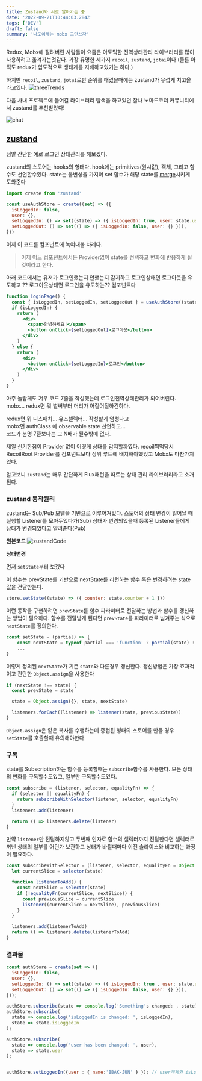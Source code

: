 ```yaml
---
title: Zustand와 서로 알아가는 중
date: '2022-09-21T10:44:03.284Z'
tags: ['DEV']
draft: false
summary: '나도이제는 mobx 그만쓰자'
---
```


Redux, Mobx에 질려버린 사람들이 요즘은 아토믹한 전역상태관리 라이브러리를 많이 사용하려고 옮겨가는것같다.
가장 유명한 세가지 `recoil`, `zustand`, `jotai`이다 (물론 아직도 redux가 압도적으로 생태계를 지배하고있기는 하다.)

하지만 `recoil`, `zustand`, `jotai`로만 순위를 매겼을때에는 zustand가 무섭게 치고올라고있다.
![threeTrends](/static/images/DEV/about_zustand/threeTrends.png)

다음 사내 프로젝트에 들어갈 라이브러리 탐색을 하고있던 찰나 노마드코더 커뮤니티에서 zustand를 추천받았다!

![chat](/static/images/DEV/about_zustand/chat.png)

## [zustand](https://github.com/pmndrs/zustand)

정말 간단한 예로 로그인 상태관리를 해보겠다.

zustand의 스토어는 hooks의 형태다.
hook에는 primitives(원시값), 객체, 그리고 함수도 선언할수있다.
state는 불변성을 가지며 set 함수가 해당 state를 [merge](https://github.com/pmndrs/zustand/blob/main/docs/guides/immutable-state-and-merging.md)시키게 도와준다

```js
import create from 'zustand'

const useAuthStore = create((set) => ({
  isLoggedIn: false,
  user: {},
  setLoggedIn: () => set((state) => ({ isLoggedIn: true, user: state.user })),
  setLoggedOut: () => set(() => ({ isLoggedIn: false, user: {} })),
}))
```

이제 이 코드를 컴포넌트에 녹여내볼 차례다.

> 이제 어느 컴포넌트에서든 Provider없이 state를 선택하고 변화에 반응하게 될것이라고 한다.

아래 코드에서는 유저가 로그인했는지 안했는지 감지하고
로그인상태면 로그아웃을 유도하고 ??
로그아웃상태면 로그인을 유도하는?? 컴포넌트다

```jsx
function LoginPage() {
  const { isLoggedIn, setLoggedIn, setLoggedOut } = useAuthStore((state) => state)
  if (isLoggedIn) {
    return (
      <div>
        <span>안녕하세요!</span>
        <button onClick={setLoggedOut}>로그아웃</button>
      </div>
    )
  } else {
    return (
      <div>
        <button onClick={setLoggedIn}>로그인</button>
      </div>
    )
  }
}
```

아주 놀랍게도 겨우 코드 7줄을 작성했는데 로그인전역상태관리가 되어버린다.
mobx... redux면 뭐 벌써부터 머리가 어질어질하긴하다.

redux면 뭐 디스패치... 유즈셀렉터... 작성할게 엄청나고<br/>
mobx면 authClass 에 observable state 선언하고... <br/>코드가 분명 7줄보다는 그 N배가 될수밖에 없다.

제일 신기한점이 Provider 없이 어떻게 상태를 감지할까였다. recoil찍먹당시 RecoilRoot Provider를 컴포넌트보다 상위 루트에 배치해야했었고 Mobx도 마찬가지였다.

알고보니 `zustand`는 매우 간단하게 Flux패턴을 따르는 상태 관리 라이브러리라고 소개된다.

### zustand 동작원리

zustand는 Sub/Pub 모델을 기반으로 이루어져있다.
스토어의 상태 변경이 일어날 때 실행할 Listener를 모아두었다가(Sub) 상태가 변경되었을때 등록된 Listener들에게 상태가 변경되었다고 알려준다(Pub)

**원본코드**
![zustandCode](/static/images/DEV/about_zustand/code.png)

**상태변경**

먼저 `setState`부터 보겠다

이 함수는 prevState를 기반으로 nextState를 리턴하는 함수 혹은 변경하려는 state 값을 전달받는다.

```js
store.setState((state) => ({ counter: state.counter + 1 }))
```

이런 동작을 구현하려면 `prevState`를 함수 파라미터로 전달하는 방법과 함수를 갱신하는 방법이 필요하다.
함수를 전달받게 된다면 `prevState`를 파라미터로 넘겨주는 식으로 `nextState`를 정의한다.

```js
const setState = (partial) => {
    const nextState = typeof partial === 'function' ? partial(state) : partial
    ...
}
```

이렇게 정의된 `nextState`가 기존 `state`와 다른경우 갱신한다. 갱신방법은 가장 효과적이고 간단한 `Object.assign`을 사용한다

```js
if (nextState !== state) {
  const prevState = state

  state = Object.assign({}, state, nextState)

  listeners.forEach((listener) => listener(state, previousState))
}
```

`Object.assign`은 얕은 복사를 수행하는데 중첩된 형태의 스토어를 만들 경우 `setState`를 호출할때 유의해야한다

### 구독

state를 Subscription하는 함수를 등록할때는 `subscribe`함수를 사용한다.
모든 상태의 변화를 구독할수도있고, 일부만 구독할수도있다.

```js
const subscribe = (listener, selector, equalityFn) => {
  if (selector || equalityFn) {
    return subscribeWithSelector(listener, selector, equalityFn)
  }
  listeners.add(listener)

  return () => listeners.delete(listener)
}
```

만약 `listener`만 전달하지않고 두번째 인자로 함수의 셀렉터까지 전달한다면 셀렉터로 꺼낸 상태의 일부를 어딘가 보관하고 상태가 바뀔때마다 이전 슬라이스와 비교하는 과정이 필요하다.

```js
const subscribeWithSelector = (listener, selector, equalityFn = Object.is) => {
  let currentSlice = selector(state)

  function listenerToAdd() {
    const nextSlice = selector(state)
    if (!equalityFn(currentSlice, nextSlice)) {
      const previousSlice = currentSlice
      listener((currentSlice = nextSlice), previousSlice)
    }
  }

  listeners.add(listenerToAdd)
  return () => listeners.delete(listenerToAdd)
}
```

### 결과물

```js
const authStore = create(set => ({
  isLoggedIn: false,
  user: {},
  setLoggedIn: () => set((state) => ({ isLoggedIn: true , user: state.user})),
  setLoggedOut: () => set(() => ({ isLoggedIn: false, user: {} })),
}));

authStore.subscribe(state => console.log('Something's changed: , state));// 어떤 상태가 변경되더라도 로그가 출력됨
authStore.subscribe(
  state => console.log('isLoggedIn is changed: ', isLoggedIn),
  state => state.isLoggedIn
);

authStore.subscribe(
  state => console.log('user has been changed: ', user),
  state => state.user
);


authStore.setLoggedIn({user : { name:'BBAK-JUN' } }); // user객체와 isLogged의 상태 변경
```
